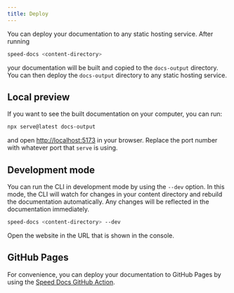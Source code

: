 ```yaml
---
title: Deploy
---
```


You can deploy your documentation to any static hosting service. After running

```bash
speed-docs <content-directory>
```

your documentation will be built and copied to the `docs-output` directory. You can then deploy the `docs-output` directory to any static hosting service.

## Local preview

If you want to see the built documentation on your computer, you can run:

```bash
npx serve@latest docs-output
```

and open [http://localhost:5173](http://localhost:5173) in your browser. Replace the port number with whatever port that `serve` is using.

## Development mode

You can run the CLI in development mode by using the `--dev` option. In this mode, the CLI will watch for changes in your content directory and rebuild the documentation automatically. Any changes will be reflected in the documentation immediately.

```bash
speed-docs <content-directory> --dev
```

Open the website in the URL that is shown in the console.

## GitHub Pages

For convenience, you can deploy your documentation to GitHub Pages by using the [Speed Docs GitHub Action](https://github.com/nicnocquee/speed-docs-github-action).
